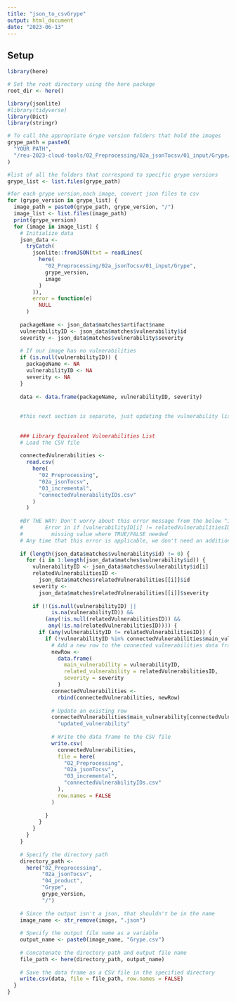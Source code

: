 ```yaml
---
title: "json_to_csvGrype"
output: html_document
date: "2023-06-13"
---
```


## Setup
```r
library(here)

# Set the root directory using the here package
root_dir <- here()

library(jsonlite)
#library(tidyverse)
library(Dict)
library(stringr)
```

```r
# To call the appropriate Grype version folders that hold the images
grype_path = paste0(
  "YOUR PATH",
  "/reu-2023-cloud-tools/02_Preprocessing/02a_jsonTocsv/01_input/Grype/"
)

#list of all the folders that correspond to specific grype versions
grype_list <- list.files(grype_path)

```

```r
#for each grype version,each image, convert json files to csv
for (grype_version in grype_list) {
  image_path = paste0(grype_path, grype_version, "/")
  image_list <- list.files(image_path)
  print(grype_version)
  for (image in image_list) {
    # Initialize data
    json_data <-
      tryCatch(
        jsonlite::fromJSON(txt = readLines(
          here(
            "02_Preprocessing/02a_jsonTocsv/01_input/Grype",
            grype_version,
            image
          )
        )),
        error = function(e)
          NULL
      )
    
    packageName <- json_data$matches$artifact$name
    vulnerabilityID <- json_data$matches$vulnerability$id
    severity <- json_data$matches$vulnerability$severity
    
    # If our image has no vulnerabilities
    if (is.null(vulnerabilityID)) {
      packageName <- NA
      vulnerabilityID <- NA
      severity <- NA
    }
    
    data <- data.frame(packageName, vulnerabilityID, severity)
    
    
    #this next section is separate, just updating the vulnerability list, make function to separate it out.
    
    
    ### Library Equivalent Vulnerabilities List
    # Load the CSV file
    
    connectedVulnerabilities <-
      read.csv(
        here(
          "02_Preprocessing",
          "02a_jsonTocsv",
          "03_incremental",
          "connectedVulnerabilityIDs.csv"
        )
      )
    
    #BY THE WAY: Don't worry about this error message from the below "if statement"
    #       Error in if (vulnerabilityID[i] != relatedVulnerabilitiesID[i]) { :
    #         missing value where TRUE/FALSE needed
    # Any time that this error is applicable, we don't need an addition to the code
    
    if (length(json_data$matches$vulnerability$id) != 0) {
      for (i in 1:length(json_data$matches$vulnerability$id)) {
        vulnerabilityID <- json_data$matches$vulnerability$id[i]
        relatedVulnerabilitiesID <-
          json_data$matches$relatedVulnerabilities[[i]]$id
        severity <-
          json_data$matches$relatedVulnerabilities[[i]]$severity
        
        if (!(is.null(vulnerabilityID) ||
              is.na(vulnerabilityID)) &&
            (any(!is.null(relatedVulnerabilitiesID)) &&
             any(!is.na(relatedVulnerabilitiesID)))) {
          if (any(vulnerabilityID != relatedVulnerabilitiesID)) {
            if (!vulnerabilityID %in% connectedVulnerabilities$main_vulnerability) {
              # Add a new row to the connected vulnerabilities data frame
              newRow <-
                data.frame(
                  main_vulnerability = vulnerabilityID,
                  related_vulnerability = relatedVulnerabilitiesID,
                  severity = severity
                )
              connectedVulnerabilities <-
                rbind(connectedVulnerabilities, newRow)
              
              # Update an existing row
              connectedVulnerabilities$main_vulnerability[connectedVulnerabilities$related_vulnerability == "related_vulnerability"] <-
                "updated_vulnerability"
              
              # Write the data frame to the CSV file
              write.csv(
                connectedVulnerabilities,
                file = here(
                  "02_Preprocessing",
                  "02a_jsonTocsv",
                  "03_incremental",
                  "connectedVulnerabilityIDs.csv"
                ),
                row.names = FALSE
              )
              
            }
          }
        }
      }
    }
    
    # Specify the directory path
    directory_path <-
      here("02_Preprocessing",
           "02a_jsonTocsv",
           "04_product",
           "Grype",
           grype_version,
           "/")
    
    # Since the output isn't a json, that shouldn't be in the name
    image_name <- str_remove(image, ".json")
    
    # Specify the output file name as a variable
    output_name <- paste0(image_name, "Grype.csv")
    
    # Concatenate the directory path and output file name
    file_path <- here(directory_path, output_name)
    
    # Save the data frame as a CSV file in the specified directory
    write.csv(data, file = file_path, row.names = FALSE)
  }
}
```